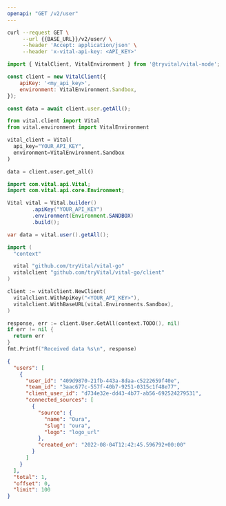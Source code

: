 ```yaml
---
openapi: "GET /v2/user"
---
```


<RequestExample>

```bash Bash
curl --request GET \
     --url {{BASE_URL}}/v2/user/ \
     --header 'Accept: application/json' \
     --header 'x-vital-api-key: <API_KEY>'
```

```javascript Node
import { VitalClient, VitalEnvironment } from '@tryvital/vital-node';

const client = new VitalClient({
    apiKey: '<my_api_key>',
    environment: VitalEnvironment.Sandbox,
});

const data = await client.user.getAll();
```

```python Python
from vital.client import Vital
from vital.environment import VitalEnvironment

vital_client = Vital(
  api_key="YOUR_API_KEY",
  environment=VitalEnvironment.Sandbox
)

data = client.user.get_all()
```

```java Java
import com.vital.api.Vital;
import com.vital.api.core.Environment;

Vital vital = Vital.builder()
        .apiKey("YOUR_API_KEY")
        .environment(Environment.SANDBOX)
        .build();

var data = vital.user().getAll();
```

```go Go
import (
  "context"

  vital "github.com/tryVital/vital-go"
  vitalclient "github.com/tryVital/vital-go/client"
)

client := vitalclient.NewClient(
  vitalclient.WithApiKey("<YOUR_API_KEY>"),
  vitalclient.WithBaseURL(vital.Environments.Sandbox),
)

response, err := client.User.GetAll(context.TODO(), nil)
if err != nil {
  return err
}
fmt.Printf("Received data %s\n", response)
```

</RequestExample>

<ResponseExample>

```json Example
{
  "users": [
    {
      "user_id": "409d9870-21fb-443a-8daa-c5222659f40e",
      "team_id": "3aac677c-557f-40b7-9251-0315c1f48e77",
      "client_user_id": "d734e32e-dd43-4b77-ab56-692524279531",
      "connected_sources": [
        {
          "source": {
            "name": "Oura",
            "slug": "oura",
            "logo": "logo_url"
          },
          "created_on": "2022-08-04T12:42:45.596792+00:00"
        }
      ]
    }
  ],
  "total": 1,
  "offset": 0,
  "limit": 100
}
```

</ResponseExample>
